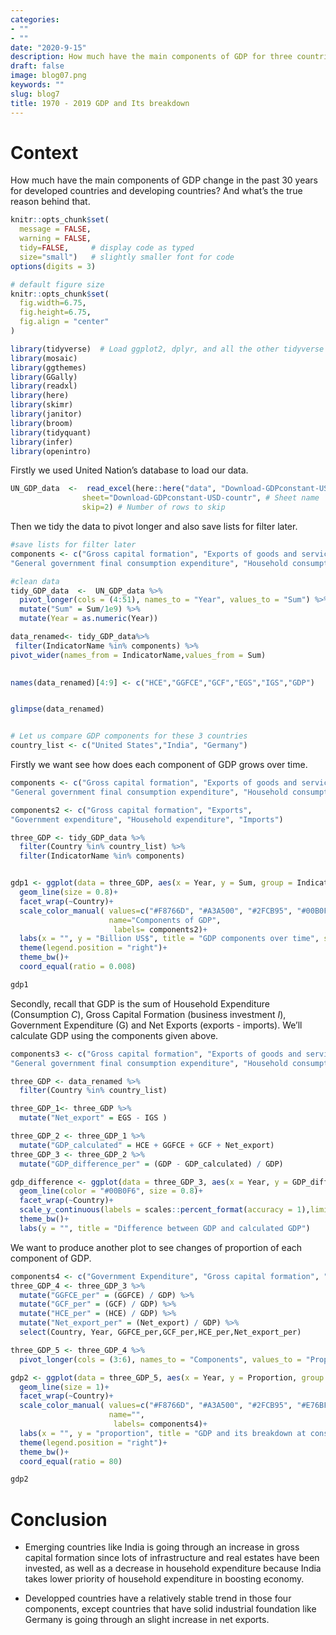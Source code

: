 ```yaml
---
categories:
- ""
- ""
date: "2020-9-15"
description: How much have the main components of GDP for three countries changed in the past thirty years?
draft: false
image: blog07.png
keywords: ""
slug: blog7
title: 1970 - 2019 GDP and Its breakdown 
---
```


# Context
How much have the main components of GDP change in the past 30 years for developed countries and developing countries? And what's the true reason behind that.

```r
knitr::opts_chunk$set(
  message = FALSE, 
  warning = FALSE, 
  tidy=FALSE,     # display code as typed
  size="small")   # slightly smaller font for code
options(digits = 3)

# default figure size
knitr::opts_chunk$set(
  fig.width=6.75, 
  fig.height=6.75,
  fig.align = "center"
)
```


```r
library(tidyverse)  # Load ggplot2, dplyr, and all the other tidyverse packages
library(mosaic)
library(ggthemes)
library(GGally)
library(readxl)
library(here)
library(skimr)
library(janitor)
library(broom)
library(tidyquant)
library(infer)
library(openintro)
```


Firstly we used United Nation's database to load our data.


```r

UN_GDP_data  <-  read_excel(here::here("data", "Download-GDPconstant-USD-countries.xls"), # Excel filename
                sheet="Download-GDPconstant-USD-countr", # Sheet name
                skip=2) # Number of rows to skip

```

Then we tidy the data to pivot longer and also save lists for filter later.

```r

#save lists for filter later 
components <- c("Gross capital formation", "Exports of goods and services", 	
"General government final consumption expenditure", "Household consumption expenditure (including Non-profit institutions serving households)", "Imports of goods and services","Gross Domestic Product (GDP)")

#clean data
tidy_GDP_data  <-  UN_GDP_data %>% 
  pivot_longer(cols = (4:51), names_to = "Year", values_to = "Sum") %>% 
  mutate("Sum" = Sum/1e9) %>% 
  mutate(Year = as.numeric(Year))

data_renamed<- tidy_GDP_data%>%
 filter(IndicatorName %in% components) %>%   
pivot_wider(names_from = IndicatorName,values_from = Sum)
  

names(data_renamed)[4:9] <- c("HCE","GGFCE","GCF","EGS","IGS","GDP") 


glimpse(data_renamed)


# Let us compare GDP components for these 3 countries
country_list <- c("United States","India", "Germany")
```

Firstly we want see how does each component of GDP grows over time.


```r

components <- c("Gross capital formation", "Exports of goods and services", 	
"General government final consumption expenditure", "Household consumption expenditure (including Non-profit institutions serving households)", "Imports of goods and services")

components2 <- c("Gross capital formation", "Exports", 	
"Government expenditure", "Household expenditure", "Imports")

three_GDP <- tidy_GDP_data %>% 
  filter(Country %in% country_list) %>%
  filter(IndicatorName %in% components) 


gdp1 <- ggplot(data = three_GDP, aes(x = Year, y = Sum, group = IndicatorName, color = IndicatorName)) +
  geom_line(size = 0.8)+
  facet_wrap(~Country)+
  scale_color_manual( values=c("#F8766D", "#A3A500", "#2FCB95", "#00B0F6", "#E76BF3"),
                      name="Components of GDP",
                       labels= components2)+
  labs(x = "", y = "Billion US$", title = "GDP components over time", subtitle = "In constant 2010 USD")+
  theme(legend.position = "right")+
  theme_bw()+
  coord_equal(ratio = 0.008)

gdp1
```
Secondly, 
recall that GDP is the sum of Household Expenditure (Consumption *C*), Gross Capital Formation (business investment *I*), Government Expenditure (G) and Net Exports (exports - imports). We'll calculate GDP using the components given above.

```r

components3 <- c("Gross capital formation", "Exports of goods and services", 	
"General government final consumption expenditure", "Household consumption expenditure (including Non-profit institutions serving households)", "Imports of goods and services", "Gross Domestic Product (GDP)")

three_GDP <- data_renamed %>% 
  filter(Country %in% country_list)

three_GDP_1<- three_GDP %>% 
  mutate("Net_export" = EGS - IGS ) 

three_GDP_2 <- three_GDP_1 %>% 
  mutate("GDP_calculated" = HCE + GGFCE + GCF + Net_export)
three_GDP_3 <- three_GDP_2 %>% 
  mutate("GDP_difference_per" = (GDP - GDP_calculated) / GDP)

gdp_difference <- ggplot(data = three_GDP_3, aes(x = Year, y = GDP_difference_per)) + 
  geom_line(color = "#00B0F6", size = 0.8)+
  facet_wrap(~Country)+
  scale_y_continuous(labels = scales::percent_format(accuracy = 1),limits = c(-0.08,0.07))+
  theme_bw()+
  labs(y = "", title = "Difference between GDP and calculated GDP")


```


We want to produce another plot to see changes of proportion of each component of GDP.


```r

components4 <- c("Government Expenditure", "Gross capital formation", "Household Expenditure", "Net Exports")
three_GDP_4 <- three_GDP_3 %>% 
  mutate("GGFCE_per" = (GGFCE) / GDP) %>% 
  mutate("GCF_per" = (GCF) / GDP) %>% 
  mutate("HCE_per" = (HCE) / GDP) %>% 
  mutate("Net_export_per" = (Net_export) / GDP) %>% 
  select(Country, Year, GGFCE_per,GCF_per,HCE_per,Net_export_per)

three_GDP_5 <- three_GDP_4 %>% 
  pivot_longer(cols = (3:6), names_to = "Components", values_to = "Proportion" ) 

gdp2 <- ggplot(data = three_GDP_5, aes(x = Year, y = Proportion, group = Components, color = Components)) +
  geom_line(size = 1)+
  facet_wrap(~Country)+
  scale_color_manual( values=c("#F8766D", "#A3A500", "#2FCB95", "#E76BF3"),
                      name="",
                       labels= components4)+
  labs(x = "", y = "proportion", title = "GDP and its breakdown at constant 2010 prices in US Dollars", caption = "Source: United Nations, https://unstats.un.org/unsd/snaama/Downloads")+
  theme(legend.position = "right")+
  theme_bw()+
  coord_equal(ratio = 80)

gdp2
```

# Conclusion

- Emerging countries like India is going through an increase in gross capital formation since lots of infrastructure and real estates have been invested, as well as a decrease in household expenditure because India takes lower priority of household expenditure in boosting economy.

- Developped countries have a relatively stable trend in those four components, except countries that have solid industrial foundation like Germany is going through an slight increase in net exports. 







